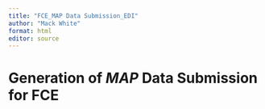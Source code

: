 ```yaml
---
title: "FCE_MAP Data Submission_EDI"
author: "Mack White"
format: html
editor: source
---
```


# Generation of *MAP* Data Submission for FCE